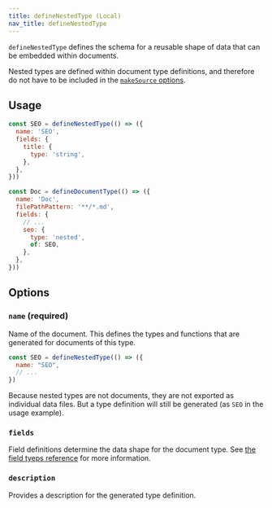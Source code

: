 ```yaml
---
title: defineNestedType (Local)
nav_title: defineNestedType
---
```


`defineNestedType` defines the schema for a reusable shape of data that can be embedded within documents.

Nested types are defined within document type definitions, and therefore do not have to be included in the [`makeSource` options](./make-source).

## Usage

```js
const SEO = defineNestedType(() => ({
  name: 'SEO',
  fields: {
    title: {
      type: 'string',
    },
  },
}))

const Doc = defineDocumentType(() => ({
  name: 'Doc',
  filePathPattern: '**/*.md',
  fields: {
    // ...
    seo: {
      type: 'nested',
      of: SEO,
    },
  },
}))
```

## Options

### `name` (required)

Name of the document. This defines the types and functions that are generated for documents of this type.

```js
const SEO = defineNestedType(() => ({
  name: "SEO",
  // ...
})
```

Because nested types are not documents, they are not exported as individual data files. But a type definition will still be generated (as `SEO` in the usage example).

### `fields`

Field definitions determine the data shape for the document type. See [the field tyeps reference](./field-types) for more information.

### `description`

Provides a description for the generated type definition.
